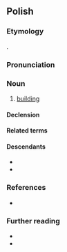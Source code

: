 ==Polish==
{{wp|lang=pl}}

===Etymology===
{{bor+|pl|gmh|*būding}}.

===Pronunciation===
{{pl-p|a=Pl-budynek.ogg}}

===Noun===
{{pl-noun|m-in}}

# [[building]]
#: {{syn|pl|budowla|gmach}}

====Declension====
{{pl-decl-noun-m-in|budyn|k|u|budynek}}

====Related terms====
{{col3|pl|title=None|buda}}
{{col3|pl|title=None|budować}}
{{col3|pl|title=None|budulec}}

====Descendants====
* {{desc|be|буды́нак|bor=1}}
* {{desc|uk|буди́нок|bor=1}}

===References===
* {{R:ru:Chernykh|здание|321|1}}

===Further reading===
* {{R:pl:WSJP}}
* {{R:pl:PWN}}

{{C|pl|Buildings}}
